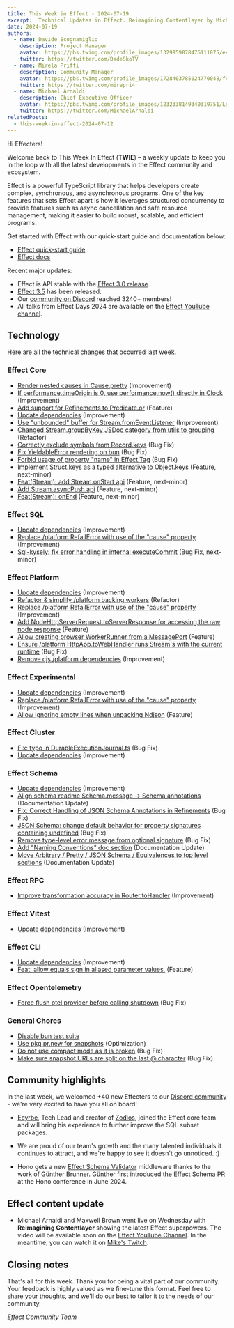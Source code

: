 ```yaml
---
title: This Week in Effect - 2024-07-19
excerpt:  Technical Updates in Effect. Reimagining Contentlayer by Michael Arnaldi and Maxwell Brown.
date: 2024-07-19
authors:
  - name: Davide Scognamiglio
    description: Project Manager
    avatar: https://pbs.twimg.com/profile_images/1329959878476111875/evHG8VX6_400x400.jpg
    twitter: https://twitter.com/DadeSkoTV
  - name: Mirela Prifti
    description: Community Manager
    avatar: https://pbs.twimg.com/profile_images/1728403785024770048/frKphayT_400x400.jpg
    twitter: https://twitter.com/mirepri4
  - name: Michael Arnaldi
    description: Chief Executive Officer
    avatar: https://pbs.twimg.com/profile_images/1232338149340319751/Ln9nNWyk_400x400.jpg
    twitter: https://twitter.com/MichaelArnaldi
relatedPosts:
  - this-week-in-effect-2024-07-12
---
```


Hi Effecters! 

Welcome back to This Week In Effect (**TWIE**) – a weekly update to keep you in the loop with all the latest developments in the Effect community and ecosystem.

Effect is a powerful TypeScript library that helps developers create complex, synchronous, and asynchronous programs. One of the key features that sets Effect apart is how it leverages structured concurrency to provide features such as async cancellation and safe resource management, making it easier to build robust, scalable, and efficient programs.

Get started with Effect with our quick-start guide and documentation below:

- [Effect quick-start guide](/docs/quickstart)
- [Effect docs](/docs/introduction)

Recent major updates:

- Effect is API stable with the [Effect 3.0 release](https://effect.website/blog/effect-3.0).
- [Effect 3.5](https://effect.website/blog/effect-3.5) has been released.
- Our [community on Discord](https://discord.gg/effect-ts) reached 3240+ members!
- All talks from Effect Days 2024 are available on the [Effect YouTube channel](https://www.youtube.com/@effect-ts).


## Technology

Here are all the technical changes that occurred last week.

### Effect Core
+ [Render nested causes in Cause.pretty](https://github.com/Effect-TS/effect/pull/3246) (Improvement)
+ [If performance.timeOrigin is 0, use performance.now() directly in Clock](https://github.com/Effect-TS/effect/pull/3247) (Improvement)
+ [Add support for Refinements to Predicate.or](https://github.com/Effect-TS/effect/pull/3250) (Feature)
+ [Update dependencies](https://github.com/Effect-TS/effect/pull/3253) (Improvement)
+ [Use "unbounded" buffer for Stream.fromEventListener](https://github.com/Effect-TS/effect/pull/3266) (Improvement)
+ [Changed Stream.groupByKey JSDoc category from utils to grouping](https://github.com/Effect-TS/effect/pull/3289) (Refactor)
+ [Correctly exclude symbols from Record.keys](https://github.com/Effect-TS/effect/pull/3294) (Bug Fix)
+ [Fix YieldableError rendering on bun](https://github.com/Effect-TS/effect/pull/3295) (Bug Fix)
+ [Forbid usage of property "name" in Effect.Tag](https://github.com/Effect-TS/effect/pull/3288) (Bug Fix)
+ [Implement Struct.keys as a typed alternative to Object.keys](https://github.com/Effect-TS/effect/pull/3282) (Feature, next-minor)
+ [Feat(Stream): add Stream.onStart api](https://github.com/Effect-TS/effect/pull/3302) (Feature, next-minor)
+ [Add Stream.asyncPush api](https://github.com/Effect-TS/effect/pull/3277) (Feature, next-minor)
+ [Feat(Stream): onEnd](https://github.com/Effect-TS/effect/pull/3303) (Feature, next-minor)

### Effect SQL
+ [Update dependencies](https://github.com/Effect-TS/effect/pull/3253) (Improvement)
+ [Replace /platform RefailError with use of the "cause" property](https://github.com/Effect-TS/effect/pull/3260) (Improvement)
+ [Sql-kysely: fix error handling in internal executeCommit](https://github.com/Effect-TS/effect/pull/3271) (Bug Fix, next-minor)

### Effect Platform
+ [Update dependencies](https://github.com/Effect-TS/effect/pull/3253) (Improvement)
+ [Refactor & simplify /platform backing workers](https://github.com/Effect-TS/effect/pull/3255) (Refactor)
+ [Replace /platform RefailError with use of the "cause" property](https://github.com/Effect-TS/effect/pull/3260) (Improvement)
+ [Add NodeHttpServerRequest.toServerResponse for accessing the raw node response](https://github.com/Effect-TS/effect/pull/3265) (Feature)
+ [Allow creating browser WorkerRunner from a MessagePort](https://github.com/Effect-TS/effect/pull/3263) (Feature)
+ [Ensure /platform HttpApp.toWebHandler runs Stream's with the current runtime](https://github.com/Effect-TS/effect/pull/3278) (Bug Fix)
+ [Remove cjs /platform dependencies](https://github.com/Effect-TS/effect/pull/3281) (Improvement)

### Effect Experimental
+ [Update dependencies](https://github.com/Effect-TS/effect/pull/3253) (Improvement)
+ [Replace /platform RefailError with use of the "cause" property](https://github.com/Effect-TS/effect/pull/3260) (Improvement)
+ [Allow ignoring empty lines when unpacking Ndjson](https://github.com/Effect-TS/effect/pull/3259) (Feature)

### Effect Cluster
+ [Fix: typo in DurableExecutionJournal.ts](https://github.com/Effect-TS/effect/pull/3174) (Bug Fix)
+ [Update dependencies](https://github.com/Effect-TS/effect/pull/3253) (Improvement)

### Effect Schema
+ [Update dependencies](https://github.com/Effect-TS/effect/pull/3253) (Improvement)
+ [Align schema readme Schema.message -> Schema.annotations](https://github.com/Effect-TS/effect/pull/3261) (Documentation Update)
+ [Fix: Correct Handling of JSON Schema Annotations in Refinements](https://github.com/Effect-TS/effect/pull/3284) (Bug Fix)
+ [JSON Schema: change default behavior for property signatures containing undefined](https://github.com/Effect-TS/effect/pull/3287) (Bug Fix)
+ [Remove type-level error message from optional signature](https://github.com/Effect-TS/effect/pull/3291) (Bug Fix)
+ [Add "Naming Conventions" doc section](https://github.com/Effect-TS/effect/pull/3298) (Documentation Update)
+ [Move Arbitrary / Pretty / JSON Schema / Equivalences to top level sections](https://github.com/Effect-TS/effect/pull/3300) (Documentation Update)

### Effect RPC
+ [Improve transformation accuracy in Router.toHandler](https://github.com/Effect-TS/effect/pull/3251) (Improvement)

### Effect Vitest
+ [Update dependencies](https://github.com/Effect-TS/effect/pull/3253) (Improvement)

### Effect CLI
+ [Update dependencies](https://github.com/Effect-TS/effect/pull/3253) (Improvement)
+ [Feat: allow equals sign in aliased parameter values.](https://github.com/Effect-TS/effect/pull/2755) (Feature)

### Effect Opentelemetry
+ [Force flush otel provider before calling shutdown](https://github.com/Effect-TS/effect/pull/3254) (Bug Fix)

### General Chores
+ [Disable bun test suite](https://github.com/Effect-TS/effect/pull/3264)
+ [Use pkg.pr.new for snapshots](https://github.com/Effect-TS/effect/pull/3269) (Optimization)
+ [Do not use compact mode as it is broken](https://github.com/Effect-TS/effect/pull/3273) (Bug Fix)
+ [Make sure snapshot URLs are split on the last @ character](https://github.com/Effect-TS/effect/pull/3274) (Bug Fix)


## Community highlights

In the last week, we welcomed +40 new Effecters to our [Discord community](https://discord.gg/effect-ts) - we're very excited to have you all on board! 

+ [Ecyrbe](https://x.com/ecyrbedev), Tech Lead and creator of [Zodios](https://www.zodios.org), joined the Effect core team and will bring his experience to further improve the SQL subset packages.
<Tweet id="1812428828305727774" />

+ We are proud of our team's growth and the many talented individuals it continues to attract, and we're happy to see it doesn't go unnoticed. :)
<Tweet id="1812468384388325400" />

+ Hono gets a new [Effect Schema Validator](https://github.com/honojs/middleware/tree/main/packages/effect-validator) middleware thanks to the work of Günther Brunner. Günther first introduced the Effect Schema PR at the Hono conference in June 2024.
<Tweet id="1813170312181391402" />

## Effect content update

+ Michael Arnaldi and Maxwell Brown went live on Wednesday with **Reimagining Contentlayer** showing the latest Effect superpowers. The video will be available soon on the [Effect YouTube Channel](https://www.youtube.com/@effect-ts). In the meantime, you can watch it on [Mike's Twitch](https://www.twitch.tv/videos/2200003412).
<Tweet id="1813577116807840012" />

## Closing notes

That's all for this week. Thank you for being a vital part of our community. Your feedback is highly valued as we fine-tune this format. Feel free to share your thoughts, and we'll do our best to tailor it to the needs of our community.

_Effect Community Team_
